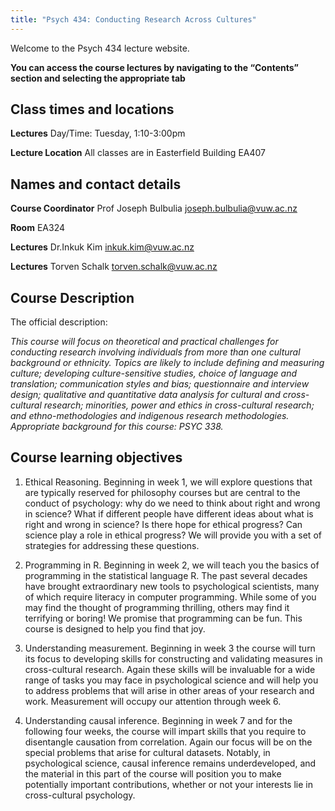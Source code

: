 ```yaml
---
title: "Psych 434: Conducting Research Across Cultures"
---
```



Welcome to the Psych 434 lecture website.

**You can access the course lectures by navigating to the "Contents" section and selecting the appropriate tab**


## Class times and locations

**Lectures** Day/Time: Tuesday, 1:10-3:00pm

**Lecture Location** All classes are in Easterfield Building EA407


## Names and contact details

**Course Coordinator** Prof Joseph Bulbulia <joseph.bulbulia@vuw.ac.nz>

**Room** EA324 

**Lectures** Dr.Inkuk Kim  <inkuk.kim@vuw.ac.nz>

**Lectures** Torven Schalk <torven.schalk@vuw.ac.nz>



## Course Description 

The official description:

*This course will focus on theoretical and practical challenges for conducting research involving individuals from more than one cultural background or ethnicity. Topics are likely to include defining and measuring culture; developing culture-sensitive studies, choice of language and translation; communication styles and bias; questionnaire and interview design; qualitative and quantitative data analysis for cultural and cross-cultural research; minorities, power and ethics in cross-cultural research; and ethno-methodologies and indigenous research methodologies. Appropriate background for this course: PSYC 338. *


## Course learning objectives 

1.	Ethical Reasoning. Beginning in week 1, we will explore questions that are typically reserved for philosophy courses but are central to the conduct of psychology: why do we need to think about right and wrong in science? What if different people have different ideas about what is right and wrong in science? Is there hope for ethical progress? Can science play a role in ethical progress?  We will provide you with a set of strategies for addressing these questions.

2.	Programming in R. Beginning in week 2, we will teach you the basics of programming in the statistical language R. The past several decades have brought extraordinary new tools to psychological scientists, many of which require literacy in computer programming. While some of you may find the thought of programming thrilling, others may find it terrifying or boring! We promise that programming can be fun. This course is designed to help you find that joy.

3.	Understanding measurement. Beginning in week 3 the course will turn its focus to developing skills for constructing and validating measures in cross-cultural research. Again these skills will be invaluable for a wide range of tasks you may face in psychological science and will help you to address problems that will arise in other areas of your research and work. Measurement will occupy our attention through week 6.

4.	Understanding causal inference. Beginning in week 7 and for the following four weeks, the course will impart skills that you require to disentangle causation from correlation. Again our focus will be on the special problems that arise for cultural datasets. Notably, in psychological science, causal inference remains underdeveloped, and the material in this part of the course will position you to make potentially important contributions, whether or not your interests lie in cross-cultural psychology.





